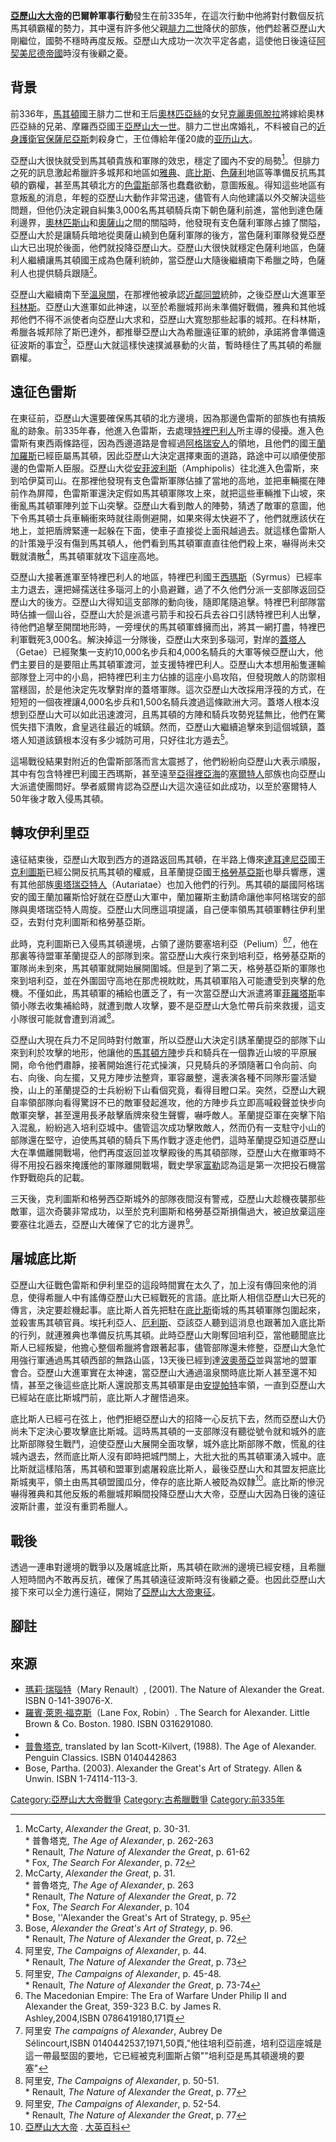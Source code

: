{{Infobox Military Conflict
|conflict=亞歷山大大帝於巴爾幹的征戰
|image=[[File:Map_Macedonia_336_BC-zh.svg|300px]] 
|caption=前336年馬其頓王國 
|date=前335年 
|result=馬其頓重新控制色雷斯、伊利里亞和希臘的控制
|place=[[色雷斯|色雷斯]]、[[伊利里亞|伊利里亞]], [[希臘|希臘]]
|casus=
|combatant1=[[馬其頓王國|馬其頓王國]]
|combatant2=許多不同勢力
|commander1=[[亞歷山大大帝|亞歷山大大帝]]
|commander2=許多不同的敵對將軍
}}
{{Campaignbox Alexander's Balkan campaign}}

'''[[亞歷山大大帝|亞歷山大大帝]]的巴爾幹軍事行動'''發生在前335年，在這次行動中他將對付數個反抗馬其頓霸權的勢力，其中還有許多他父親[[腓力二世_(馬其頓)|腓力二世]]降伏的部族，他們趁著亞歷山大剛繼位，國勢不穩時再度反叛。亞歷山大成功一次次平定各處，這使他日後遠征[[阿契美尼德帝國|阿契美尼德帝國]]時沒有後顧之憂。

==背景==
前336年，[[馬其頓王國|馬其頓]]國王腓力二世和王后[[奧林匹亞絲|奧林匹亞絲]]的女兒[[馬其頓的克麗奧佩脫拉|克麗奧佩脫拉]]將嫁給奧林匹亞絲的兄弟、摩羅西亞國王[[亞歷山大一世_(伊庇魯斯)|亞歷山大一世]]。腓力二世出席婚礼，不料被自己的[[近身護衛官|近身護衛官]][[奧勒提斯的保薩尼亞斯|保薩尼亞斯]]刺殺身亡，王位傳給年僅20歲的[[亞歷山大大帝|亚历山大]]。

亞歷山大很快就受到馬其頓貴族和軍隊的效忠，穩定了國內不安的局勢<ref name="N30-31-M">McCarty, ''Alexander the Great'', p. 30-31.<br/>* 普魯塔克, ''The Age of Alexander'', p. 262-263<br/>* Renault, ''The Nature of Alexander the Great'', p. 61-62<br/>* Fox, ''The Search For Alexander'', p. 72</ref>。但腓力之死的訊息激起希臘許多城邦和地區如[[雅典|雅典]]、[[底比斯_(希臘)|底比斯]]、[[色薩利|色薩利]]地區等準備反抗馬其頓的霸權，甚至馬其頓北方的[[色雷斯|色雷斯]]部落也蠢蠢欲動，意圖叛亂。得知這些地區有意叛亂的消息，年輕的亞歷山大動作非常迅速，儘管有人向他建議以外交解決這些問題，但他仍決定親自糾集3,000名馬其頓騎兵南下朝色薩利前進，當他到達色薩利邊界，[[奧林匹斯山|奧林匹斯山]]和[[奧薩山_(希臘)|奧薩山]]之間的關隘時，他發現有支色薩利軍隊占據了關隘，亞歷山大於是讓騎兵暗地從奧薩山繞到色薩利軍隊的後方，當色薩利軍隊發覺亞歷山大已出現於後面，他們就投降亞歷山大。亞歷山大很快就穩定色薩利地區，色薩利人繼續讓馬其頓國王成為色薩利統帥，當亞歷山大隨後繼續南下希臘之時，色薩利人也提供騎兵跟隨<ref name="N31-M">McCarty, ''Alexander the Great'', p. 31.<br/>* 普魯塔克, ''The Age of Alexander'', p. 263<br/>* Renault, ''The Nature of Alexander the Great'', p. 72<br/>* Fox, ''The Search For Alexander'', p. 104<br/>* Bose, ''Alexander the Great's Art of Strategy, p. 95</ref>。

亞歷山大繼續南下至[[溫泉關|溫泉關]]，在那裡他被承認[[近鄰同盟|近鄰同盟]]統帥，之後亞歷山大進軍至[[科林斯|科林斯]]。亞歷山大進軍如此神速，以至於希臘城邦尚未準備好戰備，雅典和其他城邦他們不得不派使者向亞歷山大求和，亞歷山大寬恕那些起事的城邦。在科林斯，希臘各城邦除了斯巴達外，都推舉亞歷山大為希臘遠征軍的統帥，承諾將會準備遠征波斯的事宜<ref name="P96-Bose">Bose, ''Alexander the Great's Art of Strategy'', p. 96.<br/>* Renault, ''The Nature of Alexander the Great'', p. 72</ref>，亞歷山大就這樣快速撲滅暴動的火苗，暫時穩住了馬其頓的希臘霸權。

==遠征色雷斯==
在東征前，亞歷山大還要確保馬其頓的北方邊境，因為那邊色雷斯的部族也有搞叛亂的跡象。前335年春，他進入色雷斯，去處理[[特裡巴利人|特裡巴利人]]所主導的侵擾。進入色雷斯有東西兩條路徑，因為西邊道路是會經過[[阿格瑞安人|阿格瑞安人]]的領地，且他們的國王[[蘭加羅斯|蘭加羅斯]]已經臣屬馬其頓，因此亞歷山大決定選擇東面的道路，路途中可以順便使那邊的色雷斯人臣服。亞歷山大從[[安菲波利斯|安菲波利斯]]（Amphipolis）往北進入色雷斯，來到哈伊莫司山。在那裡他發現有支色雷斯軍隊佔據了當地的高地，並把車輛擺在陣前作為屏障，色雷斯軍還決定假如馬其頓軍隊攻上來，就把這些車輛推下山坡，來衝亂馬其頓軍陣列並下山突擊。亞歷山大看到敵人的陣勢，猜透了敵軍的意圖，他下令馬其頓士兵車輛衝來時就往兩側避開，如果來得太快避不了，他們就應該伏在地上，並把盾牌緊連一起躲在下面，使車子直接從上面飛越過去。就這樣色雷斯人的計策幾乎沒有傷到馬其頓人，他們看到馬其頓軍直直往他們殺上來，嚇得尚未交戰就潰散<ref name="A44-Arrian">阿里安, ''The Campaigns of Alexander'', p. 44.<br/>* Renault, ''The Nature of Alexander the Great'', p. 73</ref>，馬其頓軍就攻下這座高地。

亞歷山大接著進軍至特裡巴利人的地區，特裡巴利國王[[西瑪斯|西瑪斯]]（Syrmus）已經率主力退去，還把婦孺送往多瑙河上的小島避難，過了不久他們分派一支部隊返回亞歷山大的後方。亞歷山大得知這支部隊的動向後，隨即尾隨追擊。特裡巴利部隊當時佔據一個山谷，亞歷山大於是派遣弓箭手和投石兵去谷口引誘特裡巴利人出擊，待他們追擊至開闊地形時，一旁埋伏的馬其頓軍蜂擁而出，將其一網打盡，特裡巴利軍戰死3,000名。解決掉這一分隊後，亞歷山大來到多瑙河，對岸的[[蓋塔人|蓋塔人]]（Getae）已經聚集一支約10,000名步兵和4,000名騎兵的大軍等候亞歷山大，他們主要目的是要阻止馬其頓軍渡河，並支援特裡巴利人。亞歷山大本想用船隻運輸部隊登上河中的小島，把特裡巴利主力佔據的這座小島攻陷，但發現敵人的防禦相當穩固，於是他決定先攻擊對岸的蓋塔軍隊。這次亞歷山大改採用浮筏的方式，在短短的一個夜裡讓4,000名步兵和1,500名騎兵渡過這條歐洲大河。蓋塔人根本沒想到亞歷山大可以如此迅速渡河，且馬其頓的方陣和騎兵攻勢兇猛無比，他們在驚慌失措下潰敗，倉皇逃往最近的城鎮。然而，亞歷山大繼續追擊來到這個城鎮，蓋塔人知道該鎮根本沒有多少城防可用，只好往北方遁去<ref name="A45-48-Arrian">阿里安, ''The Campaigns of Alexander'', p. 45-48.<br/>* Renault, ''The Nature of Alexander the Great'', p. 73-74</ref>。

這場戰役結果對附近的色雷斯部落而言太震撼了，他們紛紛向亞歷山大表示順服，其中有包含特裡巴利國王西瑪斯，甚至遠至[[亞得裡亞海|亞得裡亞海]]的[[塞爾特人|塞爾特人]]部族也向亞歷山大派遣使團問好。學者威爾肯認為亞歷山大這次遠征如此成功，以至於塞爾特人50年後才敢入侵馬其頓。

==轉攻伊利里亞==
遠征結束後，亞歷山大取到西方的道路返回馬其頓，在半路上傳來[[達耳達尼亞|達耳達尼亞]]國王[[伊利里亞的克利圖斯|克利圖斯]]已經公開反抗馬其頓的權威，且革蘭提亞國王[[革蘭提亞的格勞基亞斯|格勞基亞斯]]也舉兵響應，還有其他部族[[奧塔瑞亞特人|奧塔瑞亞特人]]（Autariatae）也加入他們的行列。馬其頓的屬國阿格瑞安的國王蘭加羅斯恰好就在亞歷山大軍中，蘭加羅斯主動請命讓他率阿格瑞安的部隊與奧塔瑞亞特人周旋。亞歷山大同應這項提議，自己便率領馬其頓軍轉往伊利里亞，去對付克利圖斯和格勞基亞斯。

此時，克利圖斯已入侵馬其頓邊境，占領了邊防要塞培利亞（Pelium）<ref>The Macedonian Empire: The Era of Warfare Under Philip II and Alexander the Great, 359-323 B.C. by James R. Ashley,2004,ISBN 0786419180,171頁</ref><ref>阿里安 ''The campaigns of Alexander'', Aubrey De Sélincourt,ISBN 0140442537,1971,50頁,"他往培利亞前進，培利亞這座城是這一帶最堅固的要地，它已經被克利圖斯占領""培利亞是馬其頓邊境的要塞"</ref>，他在那裏等待盟軍革蘭提亞人的部隊到來。當亞歷山大疾行來到培利亞，格勞基亞斯的軍隊尚未到來，馬其頓軍就開始展開圍城。但是到了第二天，格勞基亞斯的軍隊也來到培利亞，並在外圍固守高地在那虎視眈眈，馬其頓軍陷入可能遭受到夾擊的危機。不僅如此，馬其頓軍的補給也匱乏了，有一次當亞歷山大派遣將軍[[菲羅塔斯|菲羅塔斯]]率領小隊去收集補給時，就遭到敵人攻擊，要不是亞歷山大急忙帶兵前來救援，這支小隊很可能就會遭到消滅<ref name="A50-51-Arrian">阿里安, ''The Campaigns of Alexander'', p. 50-51.<br/>* Renault, ''The Nature of Alexander the Great'', p. 77</ref>。

亞歷山大現在兵力不足同時對付敵軍，所以亞歷山大決定引誘革蘭提亞的部隊下山來到利於攻擊的地形，他讓他的[[馬其頓方陣|馬其頓方陣]]步兵和騎兵在一個靠近山坡的平原展開，命令他們肅靜，接著開始進行花式操演，只見騎兵的矛頭隨著口令向前、向右、向後、向左擺，又見方陣步法整齊，軍容嚴整，還表演各種不同隊形靈活變換，山上的革蘭提亞的士兵紛紛下山看個究竟，看得目瞪口呆。突然，亞歷山大親自率領部隊向看得驚訝不已的敵軍發起進攻，他的方陣步兵立即高喊殺聲並快步向敵軍突擊，甚至還用長矛敲擊盾牌來發生聲響，嚇呼敵人。革蘭提亞軍在突擊下陷入混亂，紛紛逃入培利亞城中。儘管這次成功擊敗敵人，然而仍有一支駐守小山的部隊還在堅守，迫使馬其頓的騎兵下馬作戰才逐走他們，這時革蘭提亞知道亞歷山大在準備離開戰場，他們再度返回並攻擊殿後的馬其頓部隊，亞歷山大在撤軍時不得不用投石器來掩護他的軍隊離開戰場，戰史學家[[約翰·弗雷德里克·查爾斯·富勒|富勒]]認為這是第一次把投石機當作野戰砲兵的記載。

三天後，克利圖斯和格勞西亞斯城外的部隊夜間沒有警戒，亞歷山大趁機夜襲那些敵軍，這次奇襲非常成功，以至於克利圖斯和格勞基亞斯損傷過大，被迫放棄這座要塞往北遁去，亞歷山大確保了它的北方邊界<ref name="A52-54Arrian">阿里安, ''The Campaigns of Alexander'', p. 52-54.<br/>* Renault, ''The Nature of Alexander the Great'', p. 77</ref>。

==屠城底比斯==
{{main|底比斯戰役}}
亞歷山大征戰色雷斯和伊利里亞的這段時間實在太久了，加上沒有傳回來他的消息，使得希臘人中有謠傳亞歷山大已經戰死的言語。底比斯人相信亞歷山大已死的傳言，決定要趁機起事。底比斯人首先把駐在[[底比斯_(希臘)|底比斯]]衛城的馬其頓軍隊包圍起來，並殺害馬其頓官員。埃托利亞人、[[厄利斯|厄利斯]]、亞該亞人聽到這消息也跟著加入底比斯的行列，就連雅典也準備反抗馬其頓。此時亞歷山大剛奪回培利亞，當他聽聞底比斯人已經叛變，他擔心整個希臘將會跟著起事，儘管部隊還未修整，亞歷山大急忙用強行軍通過馬其頓西部的無路山區，13天後已經到達[[波奧蒂亞|波奧蒂亞]]並與當地的盟軍會合。亞歷山大進軍實在太神速，當亞歷山大通過溫泉關時底比斯人甚至還不知情，甚至之後這些底比斯人還說那支馬其頓軍是由[[安提帕特|安提帕特]]率領，一直到亞歷山大已經站在底比斯城門前，底比斯人才醒悟過來。

底比斯人已經弓在弦上，他們拒絕亞歷山大的招降一心反抗下去，然而亞歷山大仍尚未下定決心要攻擊底比斯城。這時馬其頓的一支部隊沒有聽從號令就和城外的底比斯部隊發生戰鬥，迫使亞歷山大展開全面攻擊，城外底比斯部隊不敵，慌亂的往城內退去，然而底比斯人沒有即時把城門關上，大批大批的馬其頓軍湧入城中。底比斯就這樣陷落，馬其頓和盟軍到處屠殺底比斯人，最後亞歷山大和其盟友把底比斯城夷平，領土由馬其頓盟國瓜分，倖存的底比斯人被貶為奴隸<ref>[http://www.britannica.com/EBchecked/topic/14224/Alexander-the-Great 亞歷山大大帝] {{Wayback|url=http://www.britannica.com/EBchecked/topic/14224/Alexander-the-Great |date=20150503062853 }}.  [[大英百科|大英百科]]</ref>。底比斯的慘況嚇得雅典和其他反叛的希臘城邦瞬間投降亞歷山大大帝，亞歷山大因為日後的遠征波斯計畫，並沒有重罰希臘人。

==戰後==
透過一連串對邊境的戰爭以及屠城底比斯，馬其頓在歐洲的邊境已經安穩，且希臘人短時間內不敢再反抗，確保了馬其頓遠征波斯時沒有後顧之憂。也因此亞歷山大接下來可以全力進行遠征，開始了[[亞歷山大大帝東征|亞歷山大大帝東征]]。

==腳註==
{{Reflist}}

==來源==
* [[瑪莉·瑞瑙特|瑪莉·瑞瑙特]]（Mary Renault）, (2001). The Nature of Alexander the Great. ISBN 0-141-39076-X.
*[[羅賓·萊恩·福克斯|羅賓·萊恩·福克斯]]（Lane Fox, Robin）. The Search for Alexander. Little Brown & Co. Boston. 1980. ISBN 0316291080.
*{{cite book|authorlink=阿里安|last=阿里安|title=[[亞歷山大遠征記|亞歷山大遠征記]]|others=trans. Aubrey de Sélincourt|year=1976|publisher=[[企鵝出版集團|企鵝出版集團]]|isbn=0140442537|origyear=140s AD}}
*[[普魯塔克|普魯塔克]], translated by Ian Scott-Kilvert, (1988). The Age of Alexander. Penguin Classics. ISBN 0140442863
*Bose, Partha. (2003). Alexander the Great's Art of Strategy. Allen & Unwin. ISBN 1-74114-113-3.
{{古希腊战争}}

[[Category:亞歷山大大帝戰爭|Category:亞歷山大大帝戰爭]]
[[Category:古希臘戰爭|Category:古希臘戰爭]]
[[Category:前335年|Category:前335年]]